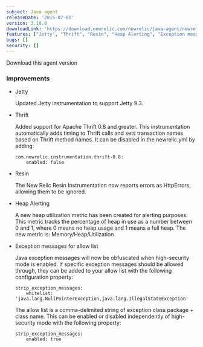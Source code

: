 ```yaml
---
subject: Java agent
releaseDate: '2015-07-01'
version: 3.18.0
downloadLink: 'https://download.newrelic.com/newrelic/java-agent/newrelic-agent/3.18.0/'
features: ["Jetty", "Thrift", "Resin", "Heap Alerting", "Exception messages for allow list"]
bugs: []
security: []
---
```


<ButtonGroup>
  <ButtonLink
    role="button"
    to="https://download.newrelic.com/newrelic/java-agent/newrelic-agent/3.18.0/"
    variant="primary"
  >
    Download this agent version
  </ButtonLink>
</ButtonGroup>

### Improvements

* Jetty

  Updated Jetty instrumentation to support Jetty 9.3.
* Thrift

  Added support for Apache Thrift 0.8 and greater. This instrumentation automatically adds timing to Thrift calls and sets transaction names based on Thrift method names. It can be disabled in the newrelic.yml by adding:

  ```
  com.newrelic.instrumentation.thrift-0.8:
      enabled: false
  ```
* Resin

  The New Relic Resin Instrumentation now reports errors as HttpErrors, allowing them to be ignored.
* Heap Alerting

  A new heap utilization metric has been created for alerting purposes. This metric tracks the percentage of heap in use as a number between 0 and 1, where 0 means no heap usage and 1 means a full heap. The new metric is: Memory/Heap/Utilization
* Exception messages for allow list

  Java exception messages will now be obfuscated when high-security mode is enabled. If specific exception messages should be allowed through, they can be added to your allow list with the following configuration property:

  ```
  strip_exception_messages:
      whitelist: 'java.lang.NullPointerException,java.lang.IllegalStateException'
  ```

  The allow list is a comma-delimited string of exception class package + class name. This can be enabled or disabled independently of high-security mode with the following property:

  ```
  strip_exception_messages:
      enabled: true
  ```
